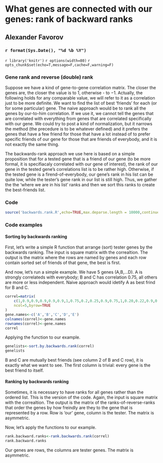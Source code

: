 What genes are connected with our genes: rank of backward ranks
========================================================

Alexander Favorov  
-----------------------------------------------

### `r format(Sys.Date(), "%d %b %Y")` 

`r library('knitr')`
`r options(width=80)`
`r opts_chunk$set(echo=T,message=F,cache=F,warning=F)`
<!-- cache is off, we save all the neccessary things in Rda -->


### Gene rank and reverse (double) rank

Suppose we have a kind of gene-to-gene correlation matrix. The closer the genes are, the closer the value is to $1$, otherwise - to $-1$. Actually, the following holds for any comparable value, we will refer to it as a correlation just to be more definite. We want to find the list of best 'friends' for each (or for some particular) gene. The naive approach would be to rank all the genes by our-to-him correlation. If we use it, we cannot tell the genes that are correlated with everything from genes that are correlated specifically with our gene. We could try to post a kind of normalization, but it narrows the method (the precedure is to be whatever defined) and it prefers the genes that have a few friend for those that have a lot instead of to prefer specific friends of our gene for those that are friends of everybody, and it is not exactly the same thing.

The backwards-rank approach we use here is based on a simple proposition that for a tested gene that is a friend of our gene (to be more formal, it is specifiacaly correlated with our gene of interest), the rank of our gene in the tested gene's correlations list is to be rather high. Otherwise, if the tested gene is a firend-of-everybody, our gene's rank in his list can be quite low, while the tester's gene rank in our list is still high. Thus, we gather the the 'where we are in his list' ranks and then we sort this ranks to create the best-friends list.


### Code 
```{r source}
source('backwards.rank.R',echo=TRUE,max.deparse.length = 10000,continue.echo='')
```

### Code examples

#### Sorting by backwards ranking

First, let's write a simple R function that arrange (sort) tester genes by the backwards ranking. The input is square matrix with the correaltion. The output is the matrix where the rows are named by genes and each row contain sorted set of friends of that gene, the best is first.


And now, let's run a simple example. We have 5 genes (A,B,...D). A is strongly correlateds with everybody; B and C has correlation 0.75, all others are more or less independent. Naive approach would idetify A as best frind for B and C.

```{r}
correl=matrix(
	c(1,0.9,0.9,0.9,0.9,0.9,1,0.75,0.2,0.25,0.9,0.75,1,0.20,0.22,0.9,0.2,0.2,1,0.15,0.9,0.25,.22,.15,1),
	ncol=5,byrow=TRUE
)
gene.names<-c('A','B','C','D','E')
colnames(correl)<-gene.names
rownames(correl)<-gene.names
correl
```

Applying the function to our example.

```{r}
genelists<-sort.by.backwards.rank(correl)
genelists
```

B and C are mutually best friends (see column 2 of B and C row), it is exactly what we want to see. The first column is trivial: every gene is the best friend to itself. 

#### Ranking by backwards ranking

Sometimes, it is necessary to have ranks for all genes rather than the ordered list. This is the version of the code.
Again, the input is square matrix with the correaltion. The output is the matrix of the ranks-of-reverse-ranks that order the genes by how freindly are they to the gene that is represented by a row. Row is 'our' gene, column is the tester. The matrix is asymmetric.

Now, let's apply the functions to our example.

```{r}
rank.backward.ranks<-rank.backwards.rank(correl)
rank.backward.ranks
```
Our genes are rows, the columns are tester genes. The matrix is asymmetric.

